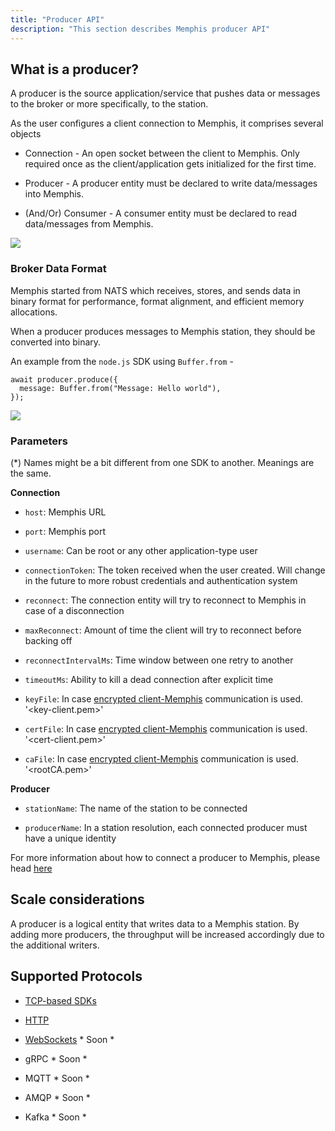 ```yaml
---
title: "Producer API"
description: "This section describes Memphis producer API"
---
```


## What is a producer?

A producer is the source application/service that pushes data or messages to the broker or more specifically, to the station. 

As the user configures a client connection to Memphis, it comprises several objects

* Connection - An open socket between the client to Memphis. Only required once as the client/application gets initialized for the first time.

* Producer - A producer entity must be declared to write data/messages into Memphis.

* (And/Or) Consumer - A consumer entity must be declared to read data/messages from Memphis.

![](/images/Producer.jpeg)

### Broker Data Format

Memphis started from NATS which receives, stores, and sends data in binary format for performance, format alignment, and efficient memory allocations.

When a producer produces messages to Memphis station, they should be converted into binary.

An example from the `node.js` SDK using `Buffer.from` \-

```
await producer.produce({
  message: Buffer.from("Message: Hello world"),
});
```

![](/images/produce%201.jpeg)

### Parameters

(\*) Names might be a bit different from one SDK to another. Meanings are the same.

**Connection**

* `host`: Memphis URL

* `port`: Memphis port

* `username`: Can be root or any other application-type user

* `connectionToken`: The token received when the user created. Will change in the future to more robust credentials and authentication system

* `reconnect`: The connection entity will try to reconnect to Memphis in case of a disconnection

* `maxReconnect`: Amount of time the client will try to reconnect before backing off

* `reconnectIntervalMs`: Time window between one retry to another

* `timeoutMs`: Ability to kill a dead connection after explicit time

* `keyFile`: In case [encrypted client-Memphis](/memphis/deployment/kubernetes) communication is used. '<key-client.pem>'

* `certFile`: In case [encrypted client-Memphis](/memphis/deployment/kubernetes) communication is used. '<cert-client.pem>'

* `caFile`: In case [encrypted client-Memphis](/memphis/deployment/kubernetes) communication is used. '<rootCA.pem>'

**Producer**

* `stationName`: The name of the station to be connected

* `producerName`: In a station resolution, each connected producer must have a unique identity

For more information about how to connect a producer to Memphis, please head [here](/memphis/sdks-and-protocols)

## Scale considerations

A producer is a logical entity that writes data to a Memphis station. By adding more producers, the throughput will be increased accordingly due to the additional writers.

## Supported Protocols

* [TCP-based SDKs](/memphis/sdks-and-protocols)

* [HTTP](https://github.com/memphisdev/memphis-http-proxy)

* [WebSockets](https://github.com/orgs/memphisdev/projects/2/views/1?pane=issue&itemId=14008452) \* Soon \*

* gRPC \* Soon \*

* MQTT \* Soon \*

* AMQP \* Soon \*

* Kafka \* Soon \*

